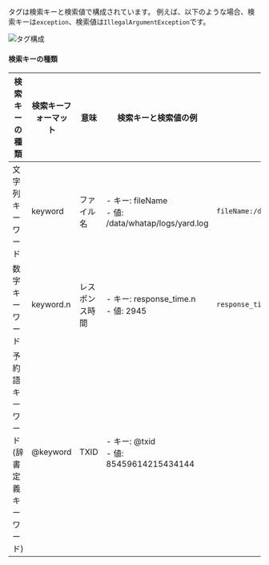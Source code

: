 タグは検索キーと検索値で構成されています。 例えば、以下のような場合、検索キーは`exception`、検索値は`IllegalArgumentException`です。

![タグ構成](/img/log-filter-comp.png)

#### 検索キーの種類

| 検索キーの種類                          | 検索キーフォーマット   | 意味         | 検索キーと検索値の例                                                   | 検索例                                   |
| -------------------------------- | ------------ | ---------- | ------------------------------------------------------------ | ------------------------------------- |
| 文字列キーワード                         | keyword      | ファイル名      | -   キー: fileName<br/> - 値: /data/whatap/logs/yard.log        | `fileName:/data/whatap/logs/yard.log` |
| 数字キーワード                          | keyword.n    | レスポンス時間    | -   キー: response_time.n<br/> - 値: 2945                       | `response_time.n>=2945`               |
| 予約語キーワード<br/>(辞書定義キーワード)         | @keyword     | TXID       | -   キー: @txid<br/> - 値: 85459614215434144                    |                                       |
